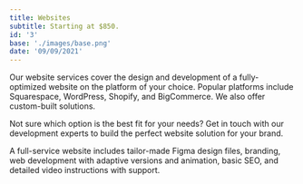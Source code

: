 ```yaml
---
title: Websites
subtitle: Starting at $850.
id: '3'
base: './images/base.png'
date: '09/09/2021'
---
```


Our website services cover the design and development of a fully-optimized website on the platform of your choice. Popular platforms include Squarespace, WordPress, Shopify, and BigCommerce. We also offer custom-built solutions.

Not sure which option is the best fit for your needs? Get in touch with our development experts to build the perfect website solution for your brand.

A full-service website includes tailor-made Figma design files, branding, web development with adaptive versions and animation, basic SEO, and detailed video instructions with support.
